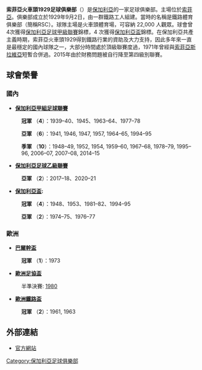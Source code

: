 {{Infobox football club
| image      = 
| clubname   = 索菲亞火車頭
| fullname   = PFC Lokomotiv Sofia
| nickname   =''Железничарите''<br>（The Railwaymen）
| founded    = 1929年9月2日
| dissolved  = 
| ground     = [[索菲亞|索菲亞]]，[[火車頭體育場|火車頭體育場]]
| capacity   = 22,000
| chairman   = Nikolay Gigov
| manager    = [[Anton_Velkov|Anton Velkov]]
| league     = [[保加利亞足球甲級聯賽|保加利亞足球甲級聯賽]]
| season     = 2021–22
| position   = 保甲，第 11 位
| pattern_la1 =_black_stripes|pattern_b1=_blackstripes|pattern_ra1=_black_stripes|pattern_sh1=_stuttgart1011t
| leftarm1 = DF0000|body1=DF0000|rightarm1=DF0000|shorts1=000000|socks1=DF0000
| pattern_la2 =_feyenoord1011a|pattern_b2=_feyenoord1011a|pattern_ra2=_feyenoord1011a|pattern_sh2=_feyenoord1011a|pattern_so2=_puma_2010_blackred
| leftarm2 = FFFFFF|body2=FFFFFF|rightarm2=FFFFFF|shorts2=FFFFFF|socks2=FFFFFF
}}
'''索菲亞火車頭1929足球俱樂部'''（{{lang-bg|'''ПФК Локомотив София'''}}）是[[保加利亞|保加利亞]]的一家足球俱樂部。主場位於[[索菲亞|索菲亞]]。俱樂部成立於1929年9月2日，由一群鐵路工人組建。當時的名稱是鐵路體育俱樂部（簡稱RSC）。球隊主場是火車頭體育場，可容納 22,000 人觀眾。球會曾4次獲得[[保加利亞足球甲級聯賽|保加利亞足球甲級聯賽]]錦標，4 次獲得[[保加利亞盃|保加利亞盃]]錦標。在保加利亞共產主義時期，索菲亞火車頭1929得到鐵路行業的資助及大力支持，因此多年來一直是最穩定的國內球隊之一，大部分時間處於頂級聯賽度過，1971年曾經與[[索菲亞斯拉維亞|索菲亞斯拉維亞]]短暫合併過。2015年由於財務問題被自行降至第四級別聯賽。

==球會榮譽==
===國內===
*'''[[保加利亞甲組足球聯賽|保加利亞甲組足球聯賽]]'''
:{{Gold1}} '''冠軍''' （'''4'''）：1939–40、1945、1963–64、1977–78
:{{Silver02}} '''亞軍''' （'''6'''）：1941, 1946, 1947, 1957, 1964–65, 1994–95
:{{Bronze03}} '''季軍''' （'''10'''）：1948–49, 1952, 1954, 1959–60, 1967–68, 1978–79, 1995–96, 2006–07, 2007–08, 2014–15

*'''[[保加利亞足球乙級聯賽|保加利亞足球乙級聯賽]]'''
:{{Silver02}} '''亞軍''' （'''2'''）：2017–18、2020–21

*'''[[保加利亞盃|保加利亞盃]]:'''
:{{Gold1}} '''冠軍''' （'''4'''）：1948、1953、1981–82、1994–95
:{{Silver02}} '''亞軍''' （'''2'''）：1974–75、1976–77

===歐洲===
*'''[[巴爾幹盃|巴爾幹盃]]'''
:{{Gold1}} '''冠軍''' （'''1'''）：1973

*'''[[歐洲足協盃|歐洲足協盃]]'''
:半準決賽: [[1979–80年歐洲足協盃|1980]]

*'''[[歐洲鐵路盃|歐洲鐵路盃]]'''
:{{Gold1}} '''冠軍''' （'''2'''）：1961, 1963

== 外部連結 ==
* [http://lokomotivsofia.bg/ 官方網站] {{Wayback|url=http://lokomotivsofia.bg/ |date=20090317041133 }}

{{保加利亞甲組足球聯賽}}
[[Category:保加利亞足球俱樂部|Category:保加利亞足球俱樂部]]
